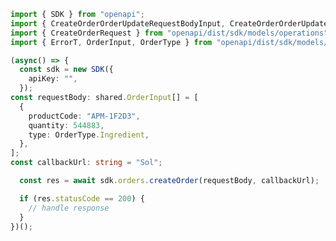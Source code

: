 ```typescript CreateOrder.ts
import { SDK } from "openapi";
import { CreateOrderOrderUpdateRequestBodyInput, CreateOrderOrderUpdateResponse } from "openapi/dist/sdk/models/callbacks";
import { CreateOrderRequest } from "openapi/dist/sdk/models/operations";
import { ErrorT, OrderInput, OrderType } from "openapi/dist/sdk/models/shared";

(async() => {
  const sdk = new SDK({
    apiKey: "",
  });
const requestBody: shared.OrderInput[] = [
  {
    productCode: "APM-1F2D3",
    quantity: 544883,
    type: OrderType.Ingredient,
  },
];
const callbackUrl: string = "Sol";

  const res = await sdk.orders.createOrder(requestBody, callbackUrl);

  if (res.statusCode == 200) {
    // handle response
  }
})();
```
